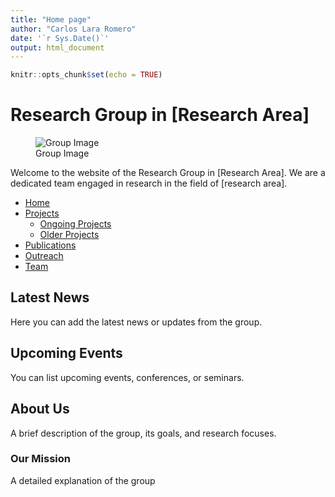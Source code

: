 ```yaml
---
title: "Home page"
author: "Carlos Lara Romero"
date: '`r Sys.Date()`'
output: html_document
---
```


```r
knitr::opts_chunk$set(echo = TRUE)
```


# Research Group in [Research Area]

![Group Image](group_image_url.jpg)

Welcome to the website of the Research Group in [Research Area]. We are a dedicated team engaged in research in the field of [research area].


- [Home](index.md)
- [Projects](projects.md)
  - [Ongoing Projects](ongoing_projects.md)
  - [Older Projects](older_projects.md)
- [Publications](publications.md)
- [Outreach](outreach.md)
- [Team](team.md)

## Latest News
Here you can add the latest news or updates from the group.

## Upcoming Events
You can list upcoming events, conferences, or seminars.

## About Us
A brief description of the group, its goals, and research focuses.

### Our Mission
A detailed explanation of the group

